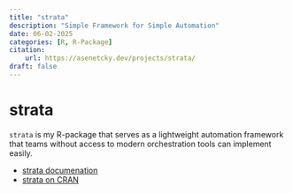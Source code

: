 ```yaml
---
title: "strata"
description: "Simple Framework for Simple Automation"
date: 06-02-2025
categories: [R, R-Package] 
citation: 
    url: https://asenetcky.dev/projects/strata/
draft: false
---
```


# strata

`strata` is my R-package that serves as a lightweight automation framework
that teams without access to modern orchestration tools can implement easily.

- [strata documenation](https://asenetcky.github.io/strata/)
- [strata on CRAN](https://cran.r-project.org/package=strata)